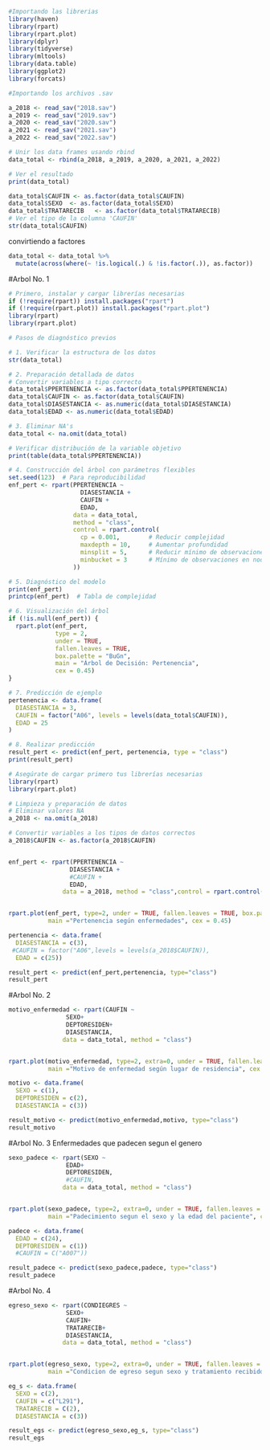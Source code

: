 ```{r}
#Importando las librerias
library(haven)
library(rpart)
library(rpart.plot)
library(dplyr)
library(tidyverse)
library(mltools)
library(data.table)
library(ggplot2)
library(forcats)

```


```{r}
#Importando los archivos .sav

a_2018 <- read_sav("2018.sav")
a_2019 <- read_sav("2019.sav")
a_2020 <- read_sav("2020.sav")
a_2021 <- read_sav("2021.sav")
a_2022 <- read_sav("2022.sav")

# Unir los data frames usando rbind
data_total <- rbind(a_2018, a_2019, a_2020, a_2021, a_2022)

# Ver el resultado
print(data_total)
```
```{r}
data_total$CAUFIN <- as.factor(data_total$CAUFIN)
data_total$SEXO  <- as.factor(data_total$SEXO)
data_total$TRATARECIB   <- as.factor(data_total$TRATARECIB)
# Ver el tipo de la columna 'CAUFIN'
str(data_total$CAUFIN)

```
convirtiendo a factores

```{r}
data_total <- data_total %>% 
  mutate(across(where(~ !is.logical(.) & !is.factor(.)), as.factor))


```


#Arbol No. 1 

```{r}
# Primero, instalar y cargar librerías necesarias
if (!require(rpart)) install.packages("rpart")
if (!require(rpart.plot)) install.packages("rpart.plot")
library(rpart)
library(rpart.plot)

# Pasos de diagnóstico previos

# 1. Verificar la estructura de los datos
str(data_total)

# 2. Preparación detallada de datos
# Convertir variables a tipo correcto
data_total$PPERTENENCIA <- as.factor(data_total$PPERTENENCIA)
data_total$CAUFIN <- as.factor(data_total$CAUFIN)
data_total$DIASESTANCIA <- as.numeric(data_total$DIASESTANCIA)
data_total$EDAD <- as.numeric(data_total$EDAD)

# 3. Eliminar NA's
data_total <- na.omit(data_total)

# Verificar distribución de la variable objetivo
print(table(data_total$PPERTENENCIA))

# 4. Construcción del árbol con parámetros flexibles
set.seed(123)  # Para reproducibilidad
enf_pert <- rpart(PPERTENENCIA ~ 
                    DIASESTANCIA + 
                    CAUFIN + 
                    EDAD,
                  data = data_total, 
                  method = "class",
                  control = rpart.control(
                    cp = 0.001,        # Reducir complejidad
                    maxdepth = 10,     # Aumentar profundidad
                    minsplit = 5,      # Reducir mínimo de observaciones
                    minbucket = 3      # Mínimo de observaciones en nodo terminal
                  ))

# 5. Diagnóstico del modelo
print(enf_pert)
printcp(enf_pert)  # Tabla de complejidad

# 6. Visualización del árbol
if (!is.null(enf_pert)) {
  rpart.plot(enf_pert, 
             type = 2, 
             under = TRUE, 
             fallen.leaves = TRUE, 
             box.palette = "BuGn", 
             main = "Árbol de Decisión: Pertenencia", 
             cex = 0.45)
}

# 7. Predicción de ejemplo
pertenencia <- data.frame(
  DIASESTANCIA = 3,
  CAUFIN = factor("A06", levels = levels(data_total$CAUFIN)),
  EDAD = 25
)

# 8. Realizar predicción
result_pert <- predict(enf_pert, pertenencia, type = "class")
print(result_pert)

```



```{r}

# Asegúrate de cargar primero tus librerías necesarias
library(rpart)
library(rpart.plot)

# Limpieza y preparación de datos
# Eliminar valores NA
a_2018 <- na.omit(a_2018)

# Convertir variables a los tipos de datos correctos
a_2018$CAUFIN <- as.factor(a_2018$CAUFIN)


enf_pert <- rpart(PPERTENENCIA ~
                 DIASESTANCIA +
                 #CAUFIN + 
                 EDAD,
               data = a_2018, method = "class",control = rpart.control(cp = 0.01))


rpart.plot(enf_pert, type=2, under = TRUE, fallen.leaves = TRUE, box.palette = "BuGn", 
           main ="Pertenencia según enfermedades", cex = 0.45)

pertenencia <- data.frame(
  DIASESTANCIA = c(3),
 #CAUFIN = factor("A06",levels = levels(a_2018$CAUFIN)),
  EDAD = c(25))

result_pert <- predict(enf_pert,pertenencia, type="class")
result_pert
```

#Arbol No. 2

```{r}
motivo_enfermedad <- rpart(CAUFIN ~
                SEXO+
                DEPTORESIDEN+
                DIASESTANCIA,
               data = data_total, method = "class")


rpart.plot(motivo_enfermedad, type=2, extra=0, under = TRUE, fallen.leaves = TRUE, box.palette = "BuGn", 
           main ="Motivo de enfermedad según lugar de residencia", cex = 0.50)

motivo <- data.frame(
  SEXO = c(1),
  DEPTORESIDEN = c(2),
  DIASESTANCIA = c(3))

result_motivo <- predict(motivo_enfermedad,motivo, type="class")
result_motivo

```

#Arbol No. 3
Enfermedades que padecen segun el genero  
```{r}
sexo_padece <- rpart(SEXO ~
                EDAD+
                DEPTORESIDEN,
                #CAUFIN,
               data = data_total, method = "class")


rpart.plot(sexo_padece, type=2, extra=0, under = TRUE, fallen.leaves = TRUE, box.palette = "BuGn", 
           main ="Padecimiento segun el sexo y la edad del paciente", cex = 0.50)

padece <- data.frame(
  EDAD = c(24),
  DEPTORESIDEN = c(1))
  #CAUFIN = C("A007"))

result_padece <- predict(sexo_padece,padece, type="class")
result_padece
```

#Arbol No. 4

```{r}
egreso_sexo <- rpart(CONDIEGRES ~
                SEXO+
                CAUFIN+
                TRATARECIB+
                DIASESTANCIA,
               data = data_total, method = "class")


rpart.plot(egreso_sexo, type=2, extra=0, under = TRUE, fallen.leaves = TRUE, box.palette = "BuGn", 
           main ="Condicion de egreso segun sexo y tratamiento recibido", cex = 0.50)

eg_s <- data.frame(
  SEXO = c(2),
  CAUFIN = c("L291"),
  TRATARECIB = C(2),
  DIASESTANCIA = c(3))

result_egs <- predict(egreso_sexo,eg_s, type="class")
result_egs
```

